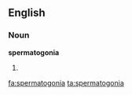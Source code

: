 ==English==

===Noun===
'''spermatogonia'''

# {{plural of|[[spermatogonium]]}}

[[fa:spermatogonia]]
[[ta:spermatogonia]]